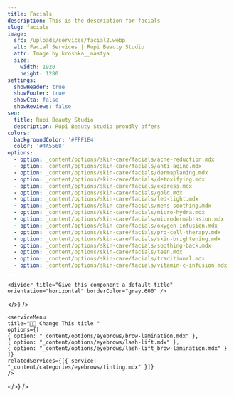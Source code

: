 ```yaml
---
title: Facials
description: This is the description for facials
slug: facials
image:
  src: /uploads/services/facial2.webp
  alt: Facial Services | Rupi Beauty Studio
  attr: Image by kroshka__nastya
  size:
    width: 1920
    height: 1280
settings:
  showHeader: true
  showFooter: true
  showCta: false
  showReviews: false
seo:
  title: Rupi Beauty Studio
  description: Rupi Beauty Studio proudly offers
colors:
  backgroundColor: '#FFF1E4'
  color: '#4A5568'
options:
  - option: _content/options/skin-care/facials/acne-reduction.mdx
  - option: _content/options/skin-care/facials/anti-aging.mdx
  - option: _content/options/skin-care/facials/dermaplaning.mdx
  - option: _content/options/skin-care/facials/detoxifying.mdx
  - option: _content/options/skin-care/facials/express.mdx
  - option: _content/options/skin-care/facials/gold.mdx
  - option: _content/options/skin-care/facials/led-light.mdx
  - option: _content/options/skin-care/facials/mens-soothing.mdx
  - option: _content/options/skin-care/facials/micro-hydra.mdx
  - option: _content/options/skin-care/facials/microdermabrasion.mdx
  - option: _content/options/skin-care/facials/oxygen-infusion.mdx
  - option: _content/options/skin-care/facials/pro-cell-therapy.mdx
  - option: _content/options/skin-care/facials/skin-brightening.mdx
  - option: _content/options/skin-care/facials/soothing-back.mdx
  - option: _content/options/skin-care/facials/teen.mdx
  - option: _content/options/skin-care/facials/traditional.mdx
  - option: _content/options/skin-care/facials/vitamin-c-infusion.mdx
---
```


<section
  title="Rupi Logo"
  settings={{
    width: "full",
    backgroundColor: "#FFF1E4",
    color: "#4A5568",
    contained: true,
    centerContent: true
  }}
  body={<>
    <logo title="Rupi Beauty Studio Logo" />

    <divider title="Give this component a default title" orientation="horizontal" borderColor="gray.600" />
  </>}
/>

<section
  title="First Section"
  settings={{ colors: { backgroundColor: "#FFF1E4", color: "#4A5568" } }}
  body={<>
    <sectionTitle title="Eyebrow Services" />

    <serviceMenu
    title="👩‍💼 Change This title "
    options={[
    { option: "_content/options/eyebrows/brow-lamination.mdx" },
    { option: "_content/options/eyebrows/lash-lift.mdx" },
    { option: "_content/options/eyebrows/lash-lift_brow-lamination.mdx" }
    ]}
    relatedServices={[{ service: "_content/categories/eyebrows/tinting.mdx" }]}
    />
  </>}
/>
